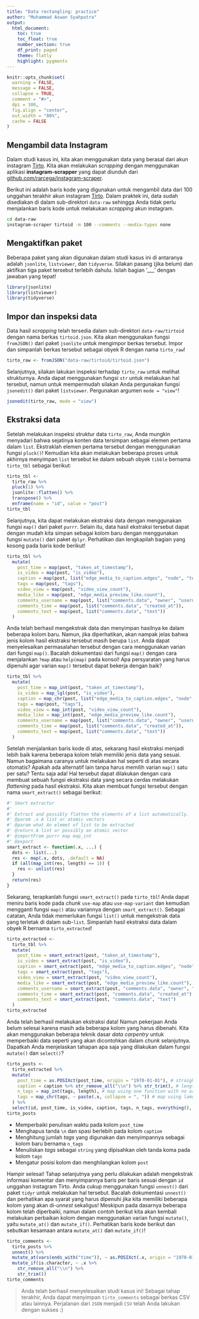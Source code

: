 ```yaml
---
title: "Data rectangling: practice"
author: "Muhammad Aswan Syahputra"
output:
  html_document:
    toc: true
    toc_float: true
    number_section: true
    df_print: paged
    theme: flatly
    highlight: pygments
---
```


```r
knitr::opts_chunk$set(
  warning = FALSE,
  message = FALSE,
  collapse = TRUE,
  comment = "#>",
  dpi = 300,
  fig.align = "center",
  out.width = "80%",
  cache = FALSE
)
```

## Mengambil data Instagram
Dalam studi kasus ini, kita akan menggunakan data yang berasal dari akun instagram [Tirto](https://instagram.com/tirtoid). Kita akan melakukan *scrapping* dengan menggunakan aplikasi **instagram-scrapper** yang dapat diunduh dari [github.com/rarcega/instagram-scraper](https://github.com/rarcega/instagram-scraper).

Berikut ini adalah baris kode yang digunakan untuk mengambil data dari 100 unggahan terakhir akun instagram [Tirto](https://instagram.com/tirtoid). Dalam praktek ini, data sudah disediakan di dalam sub-direktori `data-raw` sehingga Anda tidak perlu menjalankan baris kode untuk melakukan *scrapping* akun instagram.

```bash
cd data-raw
instagram-scraper tirtoid -m 100 --comments --media-types none
```

## Mengaktifkan paket

Beberapa paket yang akan digunakan dalam studi kasus ini di antaranya adalah `jsonlite`, `listviewer`, dan `tidyverse`. Silakan pasang (jika belum) dan aktifkan tiga paket tersebut terlebih dahulu. Isilah bagian '___' dengan jawaban yang tepat!

```r
library(jsonlite)
library(listviewer)
library(tidyverse)
```

## Impor dan inspeksi data

Data hasil *scrapping* telah tersedia dalam sub-direktori `data-raw/tirtoid` dengan nama berkas `tirtoid.json`. Kita akan menggunakan fungsi `fromJSON()` dari paket `jsonlite` untuk mengimpor berkas tersebut. Impor dan simpanlah berkas tersebut sebagai obyek R dengan nama `tirto_raw`!

```r
tirto_raw <- fromJSON("data-raw/tirtoid/tirtoid.json")
```

Selanjutnya, silakan lakukan inspeksi terhadap `tirto_raw` untuk melihat strukturnya. Anda dapat menggunakan fungsi `str` untuk melakukan hal tersebut, namun untuk mempermudah silakan Anda pergunakan fungsi `jsonedit()` dari paket `listviewer`. Pergunakan argumen `mode = "view"`!

```r
jsonedit(tirto_raw, mode = "view")
```

## Ekstraksi data

Setelah melakukan inspeksi struktur data `tirto_raw`, Anda mungkin menyadari bahwa sejatinya konten data tersimpan sebagai elemen pertama dalam `list`. Ekstraklah elemen pertama tersebut dengan menggunakan fungsi `pluck()`! Kemudian kita akan melakukan beberapa proses untuk akhirnya menyimpan `list` tersebut ke dalam sebuah obyek `tibble` bernama `tirto_tbl` sebagai berikut:

```r
tirto_tbl <-
  tirto_raw %>%
  pluck(1) %>%
  jsonlite::flatten() %>%
  transpose() %>%
  enframe(name = "id", value = "post")
tirto_tbl
```

Selanjutnya, kita dapat melakukan ekstraksi data dengan menggunakan fungsi `map()` dari paket `purrr`. Selain itu, data hasil ekstraksi tersebut dapat dengan mudah kita simpan sebagai kolom baru dengan menggunakan fungsi `mutate()` dari paket `dplyr`. Perhatikan dan lengkapilah bagian yang kosong pada baris kode berikut!

```r
tirto_tbl %>%
  mutate(
    post_time = map(post, "taken_at_timestamp"),
    is_video = map(post, "is_video"),
    caption = map(post, list("edge_media_to_caption.edges", "node", "text")),
    tags = map(post, "tags"),
    video_view = map(post, "video_view_count"),
    media_like = map(post, "edge_media_preview_like.count"),
    comments_username = map(post, list("comments.data", "owner", "username")),
    comments_time = map(post, list("comments.data", "created_at")),
    comments_text = map(post, list("comments.data", "text"))
  )
```

Anda telah berhasil mengekstrak data dan menyimpan hasilnya ke dalam beberapa kolom baru. Namun, jika diperhatikan, akan nampak jelas bahwa jenis kolom hasil ekstraksi tersebut masih berupa `list`. Anda dapat menyelesaikan permasalahan tersebut dengan cara menggunakan varian dari fungsi `map()`. Bacalah dokumentasi dari fungsi `map()` dengan cara menjalankan `?map` atau `help(map)` pada konsol! Apa persyaratan yang harus dipenuhi agar varian `map()` tersebut dapat bekerja dengan baik?

```r
tirto_tbl %>%
  mutate(
    post_time = map_int(post, "taken_at_timestamp"),
    is_video = map_lgl(post, "is_video"),
    caption = map_chr(post, list("edge_media_to_caption.edges", "node", "text")),
    tags = map(post, "tags"),
    video_view = map_int(post, "video_view_count"),
    media_like = map_int(post, "edge_media_preview_like.count"),
    comments_username = map(post, list("comments.data", "owner", "username")),
    comments_time = map(post, list("comments.data", "created_at")),
    comments_text = map(post, list("comments.data", "text"))
  )
```

Setelah menjalankan baris kode di atas, sekarang hasil ekstraksi menjadi lebih baik karena beberapa kolom telah memiliki jenis data yang sesuai. Namun bagaimana caranya untuk melakukan hal seperti di atas secara otomatis? Apakah ada alternatif lain tanpa harus memilih varian `map()` satu per satu? Tentu saja ada! Hal tersebut dapat dilakukan dengan cara membuat sebuah fungsi ekstraksi data yang secara cerdas melakukan *flattening* pada hasil ekstraksi. Kita akan membuat fungsi tersebut dengan nama `smart_extract()` sebagai berikut:


```r
#' Smart extractor
#'
#' Extract and possibly flatten the elements of a list automatically.
#' @param .x A list or atomic vectors
#' @param what An elemet of list to be extracted
#' @return A list or possibly an atomic vector
#' @importFrom purrr map map_int
#' @export
smart_extract <- function(.x, ...) {
  dots <- list(...)
  res <- map(.x, dots, .default = NA)
  if (all(map_int(res, length) == 1)) {
    res <- unlist(res)
  }
  return(res)
}
```

Sekarang, terapkanlah fungsi `smart_extract()` pada `tirto_tbl`! Anda dapat meniru baris kode pada *chunk* `use-map` atau `use-map-variant` dan kemudian mengganti fungsi `map()` atau variannya dengan `smart_extract()`. Sebagai catatan, Anda tidak memerlukan fungsi `list()` untuk mengekstrak data yang terletak di dalam sub-`list`. Simpanlah hasil ekstraksi data dalam obyek R bernama `tirto_extracted`!

```r
tirto_extracted <-
  tirto_tbl %>%
  mutate(
    post_time = smart_extract(post, "taken_at_timestamp"),
    is_video = smart_extract(post, "is_video"),
    caption = smart_extract(post, "edge_media_to_caption.edges", "node", "text"),
    tags = smart_extract(post, "tags"),
    video_view = smart_extract(post, "video_view_count"),
    media_like = smart_extract(post, "edge_media_preview_like.count"),
    comments_username = smart_extract(post, "comments.data", "owner", "username"),
    comments_time = smart_extract(post, "comments.data", "created_at"),
    comments_text = smart_extract(post, "comments.data", "text")
  )
tirto_extracted
```

Anda telah berhasil melakukan ekstraksi data! Namun pekerjaan Anda belum selesai karena masih ada beberapa kolom yang harus dibenahi. Kita akan menggunakan beberapa teknik dasar *data carpentry* untuk memperbaiki data seperti yang akan dicontohkan dalam *chunk* selanjutnya. Dapatkah Anda menjelaskan tahapan apa saja yang dilakukan dalam fungsi `mutate()` dan `select()`?

```r
tirto_posts <-
  tirto_extracted %>%
  mutate(
    post_time = as.POSIXct(post_time, origin = "1970-01-01"), # straighforward processing
    caption = caption %>% str_remove_all("\\n") %>% str_trim(), # lengthly processing
    n_tags = map_int(tags, length), # map using one function with no arguments
    tags = map_chr(tags, ~ paste(.x, collapse = ", ")) # map using lamda function
  ) %>%
  select(id, post_time, is_video, caption, tags, n_tags, everything(), -post)
tirto_posts
```

+ Memperbaiki penulisan waktu pada kolom `post_time`
+ Menghapus tanda `\n` dan spasi berlebih pada kolom `caption`
+ Menghitung jumlah *tags* yang digunakan dan menyimpannya sebagai kolom baru bernama `n_tags`
+ Menuliskan *tags* sebagai `string` yang dipisahkan oleh tanda koma pada kolom `tags`
+ Mengatur posisi kolom dan menghilangkan kolom `post`

Hampir selesai! Tahap selanjutnya yang perlu dilakukan adalah mengekstrak informasi komentar dan menyimpannya baris per baris sesuai dengan `id` unggahan instagram Tirto. Anda cukup menggunakan fungsi `unnest()` dari paket `tidyr` untuk melakukan hal tersebut. Bacalah dokumentasi `unnest()` dan perhatikan apa syarat yang harus dipenuhi jika kita memiliki beberapa kolom yang akan di-*unnest* sekaligus! Meskipun pada dasarnya beberapa kolom telah diperbaiki, namun dalam contoh berikut kita akan kembali melakukan perbaikan kolom dengan menggunakan varian fungsi `mutate()`, yaitu `mutate_at()` dan `mutate_if()`. Perhatikan baris kode berikut dan sebutkan kesamaan antara `mutate_at()` dan `mutate_if()`!

```r
tirto_comments <-
  tirto_posts %>%
  unnest() %>%
  mutate_at(vars(ends_with("time")), ~ as.POSIXct(.x, origin = "1970-01-01")) %>%
  mutate_if(is.character, ~ .x %>%
    str_remove_all("\\n") %>%
    str_trim())
tirto_comments
```

> Anda telah berhasil menyelesaikan studi kasus ini! Sebagai tahap terakhir, Anda dapat menyimpan `tirto_comments` sebagai berkas CSV atau lainnya. Perjalanan dari `JSON` menjadi `CSV` telah Anda lakukan dengan sukses :) 
